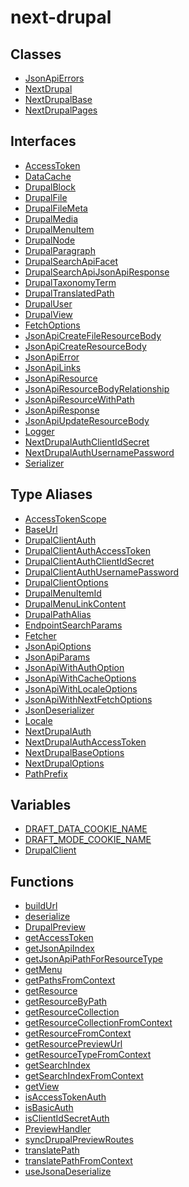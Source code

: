 # next-drupal

## Classes

- [JsonApiErrors](classes/JsonApiErrors.mdx)
- [NextDrupal](classes/NextDrupal.mdx)
- [NextDrupalBase](classes/NextDrupalBase.mdx)
- [NextDrupalPages](classes/NextDrupalPages.mdx)

## Interfaces

- [AccessToken](interfaces/AccessToken.mdx)
- [DataCache](interfaces/DataCache.mdx)
- [DrupalBlock](interfaces/DrupalBlock.mdx)
- [DrupalFile](interfaces/DrupalFile.mdx)
- [DrupalFileMeta](interfaces/DrupalFileMeta.mdx)
- [DrupalMedia](interfaces/DrupalMedia.mdx)
- [DrupalMenuItem](interfaces/DrupalMenuItem.mdx)
- [DrupalNode](interfaces/DrupalNode.mdx)
- [DrupalParagraph](interfaces/DrupalParagraph.mdx)
- [DrupalSearchApiFacet](interfaces/DrupalSearchApiFacet.mdx)
- [DrupalSearchApiJsonApiResponse](interfaces/DrupalSearchApiJsonApiResponse.mdx)
- [DrupalTaxonomyTerm](interfaces/DrupalTaxonomyTerm.mdx)
- [DrupalTranslatedPath](interfaces/DrupalTranslatedPath.mdx)
- [DrupalUser](interfaces/DrupalUser.mdx)
- [DrupalView](interfaces/DrupalView.mdx)
- [FetchOptions](interfaces/FetchOptions.mdx)
- [JsonApiCreateFileResourceBody](interfaces/JsonApiCreateFileResourceBody.mdx)
- [JsonApiCreateResourceBody](interfaces/JsonApiCreateResourceBody.mdx)
- [JsonApiError](interfaces/JsonApiError.mdx)
- [JsonApiLinks](interfaces/JsonApiLinks.mdx)
- [JsonApiResource](interfaces/JsonApiResource.mdx)
- [JsonApiResourceBodyRelationship](interfaces/JsonApiResourceBodyRelationship.mdx)
- [JsonApiResourceWithPath](interfaces/JsonApiResourceWithPath.mdx)
- [JsonApiResponse](interfaces/JsonApiResponse.mdx)
- [JsonApiUpdateResourceBody](interfaces/JsonApiUpdateResourceBody.mdx)
- [Logger](interfaces/Logger.mdx)
- [NextDrupalAuthClientIdSecret](interfaces/NextDrupalAuthClientIdSecret.mdx)
- [NextDrupalAuthUsernamePassword](interfaces/NextDrupalAuthUsernamePassword.mdx)
- [Serializer](interfaces/Serializer.mdx)

## Type Aliases

- [AccessTokenScope](type-aliases/AccessTokenScope.mdx)
- [BaseUrl](type-aliases/BaseUrl.mdx)
- [DrupalClientAuth](type-aliases/DrupalClientAuth.mdx)
- [DrupalClientAuthAccessToken](type-aliases/DrupalClientAuthAccessToken.mdx)
- [DrupalClientAuthClientIdSecret](type-aliases/DrupalClientAuthClientIdSecret.mdx)
- [DrupalClientAuthUsernamePassword](type-aliases/DrupalClientAuthUsernamePassword.mdx)
- [DrupalClientOptions](type-aliases/DrupalClientOptions.mdx)
- [DrupalMenuItemId](type-aliases/DrupalMenuItemId.mdx)
- [DrupalMenuLinkContent](type-aliases/DrupalMenuLinkContent.mdx)
- [DrupalPathAlias](type-aliases/DrupalPathAlias.mdx)
- [EndpointSearchParams](type-aliases/EndpointSearchParams.mdx)
- [Fetcher](type-aliases/Fetcher.mdx)
- [JsonApiOptions](type-aliases/JsonApiOptions.mdx)
- [JsonApiParams](type-aliases/JsonApiParams.mdx)
- [JsonApiWithAuthOption](type-aliases/JsonApiWithAuthOption.mdx)
- [JsonApiWithCacheOptions](type-aliases/JsonApiWithCacheOptions.mdx)
- [JsonApiWithLocaleOptions](type-aliases/JsonApiWithLocaleOptions.mdx)
- [JsonApiWithNextFetchOptions](type-aliases/JsonApiWithNextFetchOptions.mdx)
- [JsonDeserializer](type-aliases/JsonDeserializer.mdx)
- [Locale](type-aliases/Locale.mdx)
- [NextDrupalAuth](type-aliases/NextDrupalAuth.mdx)
- [NextDrupalAuthAccessToken](type-aliases/NextDrupalAuthAccessToken.mdx)
- [NextDrupalBaseOptions](type-aliases/NextDrupalBaseOptions.mdx)
- [NextDrupalOptions](type-aliases/NextDrupalOptions.mdx)
- [PathPrefix](type-aliases/PathPrefix.mdx)

## Variables

- [DRAFT_DATA_COOKIE_NAME](variables/DRAFT_DATA_COOKIE_NAME.mdx)
- [DRAFT_MODE_COOKIE_NAME](variables/DRAFT_MODE_COOKIE_NAME.mdx)
- [DrupalClient](variables/DrupalClient.mdx)

## Functions

- [buildUrl](functions/buildUrl.mdx)
- [deserialize](functions/deserialize.mdx)
- [DrupalPreview](functions/DrupalPreview.mdx)
- [getAccessToken](functions/getAccessToken.mdx)
- [getJsonApiIndex](functions/getJsonApiIndex.mdx)
- [getJsonApiPathForResourceType](functions/getJsonApiPathForResourceType.mdx)
- [getMenu](functions/getMenu.mdx)
- [getPathsFromContext](functions/getPathsFromContext.mdx)
- [getResource](functions/getResource.mdx)
- [getResourceByPath](functions/getResourceByPath.mdx)
- [getResourceCollection](functions/getResourceCollection.mdx)
- [getResourceCollectionFromContext](functions/getResourceCollectionFromContext.mdx)
- [getResourceFromContext](functions/getResourceFromContext.mdx)
- [getResourcePreviewUrl](functions/getResourcePreviewUrl.mdx)
- [getResourceTypeFromContext](functions/getResourceTypeFromContext.mdx)
- [getSearchIndex](functions/getSearchIndex.mdx)
- [getSearchIndexFromContext](functions/getSearchIndexFromContext.mdx)
- [getView](functions/getView.mdx)
- [isAccessTokenAuth](functions/isAccessTokenAuth.mdx)
- [isBasicAuth](functions/isBasicAuth.mdx)
- [isClientIdSecretAuth](functions/isClientIdSecretAuth.mdx)
- [PreviewHandler](functions/PreviewHandler.mdx)
- [syncDrupalPreviewRoutes](functions/syncDrupalPreviewRoutes.mdx)
- [translatePath](functions/translatePath.mdx)
- [translatePathFromContext](functions/translatePathFromContext.mdx)
- [useJsonaDeserialize](functions/useJsonaDeserialize.mdx)
